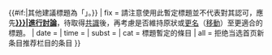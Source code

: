 <!--{{Template error}}判断，暫未啟用-{}-{{#if:{{Template_error|date={{{date|}}}|time={{{time|<noinclude>1976-09-09</noinclude>}}}}}
|{{Template_error|template_name=暫定名稱|other_parameter=none|date={{{date|}}}|time={{{time|<noinclude>1976-09-09</noinclude>}}}}}
|-->{{ambox
| name = 暫定名稱
| type = style
| small = {{{small|}}}
| sect  = {{{1|}}}
| issue = [[Wikipedia:命名常规|標題]]「'''{{FULLPAGENAME}}'''」為暫定標題，'''可能為原創、不準確或具[[Wikipedia:准确性争议|爭議性]]。'''{{#if:{{{alternate title|}}}|候補建議標題為「'''{{{alternate title}}}'''」。}}{{#if:{{{alternate titles|}}}|其他建議標題為「'''{{{alternate titles}}}'''」。}}
| fix = 請注意使用此暫定標題並不代表對其認可，應先'''[[{{TALKPAGENAME}}#{{{section|}}}|進行討論]]'''，待取得[[Wikipedia:共识|共識]]後，再考慮是否維持原狀或[[Help:页面重命名|更名]]（[[Wikipedia:移動請求|移動]]）至更適合的標題。
| date = {{{date|}}}
| time = {{{time|}}}
| subst = <includeonly>{{subst:</includeonly><includeonly>substcheck}}</includeonly>
| cat = 標題暫定的條目
| all   = 拒绝当选首页新条目推荐栏目的条目
}}<!--}}--><noinclude>
{{Documentation}}
</noinclude>